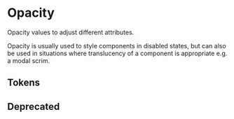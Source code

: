 
<Meta title="Theme/Foundations/Opacity" />

# Opacity

Opacity values to adjust different attributes.

Opacity is usually used to style components in disabled states, but can also be used in situations where translucency of a component is appropriate e.g. a modal scrim.

## Tokens

<DocGrid>
  <NumberBlock number="0.00" cssVariable="--salt-opacity-0" />
  <NumberBlock number="0.08" cssVariable="--salt-opacity-8" />
  <NumberBlock number="0.15" cssVariable="--salt-opacity-15" />
  <NumberBlock number="0.25" cssVariable="--salt-opacity-25" />
  <NumberBlock number="0.40" cssVariable="--salt-opacity-40" />
  <NumberBlock number="0.70" cssVariable="--salt-opacity-70" />
</DocGrid>

## Deprecated

<DocGrid withNotes>
  <NumberBlock
    number="0.15"
    cssVariable="--salt-opacity-1"
    replacementToken="--salt-opacity-15"
  />
  <NumberBlock
    number="0.25"
    cssVariable="--salt-opacity-2"
    replacementToken="--salt-opacity-25"
  />
  <NumberBlock
    number="0.4"
    cssVariable="--salt-opacity-3"
    replacementToken="--salt-opacity-40"
  />
  <NumberBlock
    number="0.7"
    cssVariable="--salt-opacity-4"
    replacementToken="--salt-opacity-70"
  />
</DocGrid>
